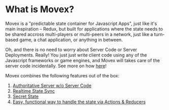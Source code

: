 # What is Movex?

Movex is a "predictable state container for Javascript Apps", just like it's main inspiration – Redux, but built for applications where the state needs to be shared accross multi-players or multi-peers in a network, just like a turn-based game, a chat application, or anything in between.

Oh, and there is no need to worry about Server Code or Server Deployments. Really! You just just write client code using any of the Javascript frameworks or game engines, and Movex will takes care of the server code incidentally. See more on how [here](/docs/how)!

Movex combines the following features out of the box:

1. [Authoritative Server w/o Server Code](/docs/features/server_authoritative)
2. [Realtime State Sync](/docs/features/realtime)
3. [Secret State](/docs/features/secret_state)
4. [Easy, functional way to handle the state via Actions & Reducers](/docs/features/functional)
